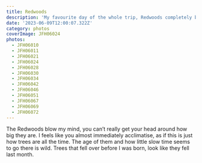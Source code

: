 ```yaml
---
title: Redwoods
description: 'My favourite day of the whole trip, Redwoods completely blow my mind'
date: '2023-06-09T12:00:07.322Z'
category: photos
coverImage: JFH06024
photos:
  - JFH06010
  - JFH06011
  - JFH06021
  - JFH06024
  - JFH06028
  - JFH06030
  - JFH06034
  - JFH06042
  - JFH06046
  - JFH06051
  - JFH06067
  - JFH06069
  - JFH06072
---
```


The Redwoods blow my mind, you can’t really get your head around how big they are. I feels like you almost immediately acclimatise, as if this is just how trees are all the time. The age of them and how little slow time seems to go there is wild. Trees that fell over before I was born, look like they fell last month.
